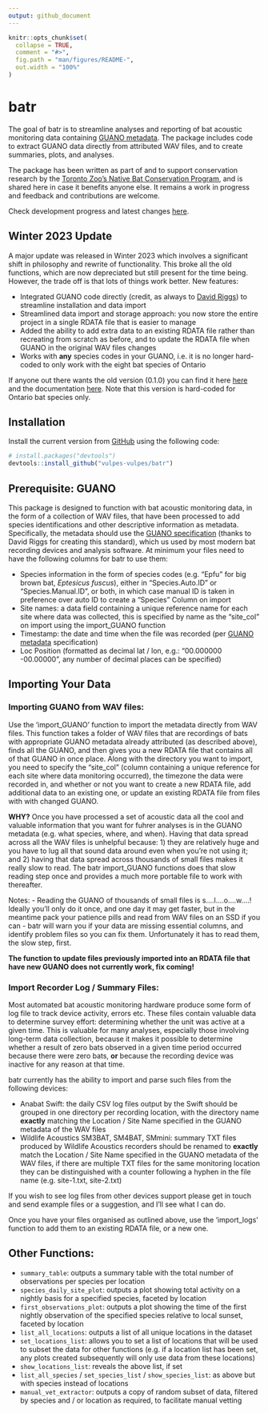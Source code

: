 ```yaml
---
output: github_document
---
```


<!-- README.md is generated from README.Rmd. Please edit that file -->

```r
knitr::opts_chunk$set(
  collapse = TRUE,
  comment = "#>",
  fig.path = "man/figures/README-",
  out.width = "100%"
)
```

# batr

<!-- badges: start -->
<!-- badges: end -->

The goal of batr is to streamline analyses and reporting of bat acoustic monitoring data containing [GUANO metadata](https://guano-md.org/). The package includes code to extract GUANO data directly from attributed WAV files, and to create summaries, plots, and analyses.

The package has been written as part of and to support conservation research by the [Toronto Zoo's Native Bat Conservation Program](https://www.torontozoo.com/bats), and is shared here in case it benefits anyone else. It remains a work in progress and feedback and contributions are welcome. 

Check development progress and latest changes [here](https://github.com/vulpes-vulpes/batr/blob/main/NEWS.md).

## Winter 2023 Update

A major update was released in Winter 2023 which involves a significant shift in philosophy and rewrite of functionality. This broke all the old functions, which are now depreciated but still present for the time being. However, the trade off is that lots of things work better. New features: 

- Integrated GUANO code directly (credit, as always to [David Riggs](https://github.com/riggsd/guano-r)) to streamline installation and data import
- Streamlined data import and storage approach: you now store the entire project in a single RDATA file that is easier to manage
- Added the ability to add extra data to an existing RDATA file rather than recreating from scratch as before, and to update the RDATA file when GUANO in the original WAV files changes
- Works with **any** species codes in your GUANO, i.e. it is no longer hard-coded to only work with the eight bat species of Ontario

If anyone out there wants the old version (0.1.0) you can find it here [here](https://github.com/vulpes-vulpes/batr/releases/tag/v0.1.0) and the documentation [here](https://github.com/vulpes-vulpes/batr/wiki/batr-0.1.0-Instructions). Note that this version is hard-coded for Ontario bat species only.

## Installation

Install the current version from [GitHub](https://github.com/) using the following code:

``` r
# install.packages("devtools")
devtools::install_github("vulpes-vulpes/batr")
```
## Prerequisite: GUANO

This package is designed to function with bat acoustic monitoring data, in the form of a collection of WAV files, that have been processed to add species identifications and other descriptive information as metadata. Specifically, the metadata should use the [GUANO specification](https://github.com/riggsd/guano-spec/blob/master/guano_specification.md) (thanks to David Riggs for creating this standard), which us used by most modern bat recording devices and analysis software. At minimum your files need to have the following columns for batr to use them:

- Species information in the form of species codes (e.g. "Epfu" for big brown bat, _Eptesicus fuscus_), either in "Species.Auto.ID" or "Species.Manual.ID", or both, in which case manual ID is taken in preference over auto ID to create a "Species" Column on import
- Site names: a data field containing a unique reference name for each site where data was collected, this is specified by name as the "site_col" on import using the import_GUANO function
- Timestamp: the date and time when the file was recorded (per [GUANO metadata](https://guano-md.org/) specification)
- Loc Position (formatted as decimal lat / lon, e.g.: "00.000000 -00.00000", any number of decimal places can be specified)

## Importing Your Data

### Importing GUANO from WAV files:

Use the 'import_GUANO' function to import the metadata directly from WAV files. This function takes a folder of WAV files that are recordings of bats with appropriate GUANO metadata already attributed (as described above), finds all the GUANO, and then gives you a new RDATA file that contains all of that GUANO in once place. Along with the directory you want to import, you need to specify the "site_col" (column containing a unique reference for each site where data monitoring occurred), the timezone the data were recorded in, and whether or not you want to create a new RDATA file, add additional data to an existing one, or update an existing RDATA file from files with with changed GUANO.

**WHY?** Once you have processed a set of acoustic data all the cool and valuable information that you want for fuhrer analyses is in the GUANO metadata (e.g. what species, where, and when). Having that data spread across all the WAV files is unhelpful because: 1) they are relatively huge and you have to lug all that sound data around even when you're not using it; and 2) having that data spread across thousands of small files makes it really slow to read. The batr import_GUANO functions does that slow reading step once and provides a much more portable file to work with thereafter. 

Notes:
- Reading the GUANO of thousands of small files is s....l....o....w....! Ideally you'll only do it once, and one day it may get faster, but in the meantime pack your patience pills and read from WAV files on an SSD if you can
- batr will warn you if your data are missing essential columns, and identify problem files so you can fix them. Unfortunately it has to read them, the slow step, first. 

**The function to update files previously imported into an RDATA file that have new GUANO does not currently work, fix coming!**

### Import Recorder Log / Summary Files:

Most automated bat acoustic monitoring hardware produce some form of log file to track device activity, errors etc. These files contain valuable data to determine survey effort: determining whether the unit was active at a given time. This is valuable for many analyses, especially those involving long-term data collection, because it makes it possible to determine whether a result of zero bats observed in a given time period occurred because there were zero bats, **or** because the recording device was inactive for any reason at that time. 

batr currently has the ability to import and parse such files from the following devices: 

* Anabat Swift: the daily CSV log files output by the Swift should be grouped in one directory per recording location, with the directory name **exactly** matching the Location / Site Name specified in the GUANO metadata of the WAV files
* Wildlife Acoustics SM3BAT, SM4BAT, SMmini: summary TXT files produced by Wildlife Acoustics recorders should be renamed to **exactly** match the Location / Site Name specified in the GUANO metadata of the WAV files, if there are multiple TXT files for the same monitoring location they can be distinguished with a counter following a hyphen in the file name (e.g. site-1.txt, site-2.txt)

If you wish to see log files from other devices support please get in touch and send example files or a suggestion, and I'll see what I can do.

Once you have your files organised as outlined above, use the 'import_logs' function to add them to an existing RDATA file, or a new one. 

## Other Functions:

- `summary_table`: outputs a summary table with the total number of observations per species per location
- `species_daily_site_plot`: outputs a plot showing total activity on a nightly basis for a specified species, faceted by location
- `first_observations_plot`: outputs a plot showing the time of the first nightly observation of the specified species relative to local sunset, faceted by location
- `list_all_locations`: outputs a list of all unique locations in the dataset
- `set_locations_list`: allows you to set a list of locations that will be used to subset the data for other functions (e.g. if a location list has been set, any plots created subsequently will only use data from these locations)
- `show_locations_list`: reveals the above list, if set
- `list_all_species` / `set_species_list` / `show_species_list`: as above but with species instead of locations
- `manual_vet_extractor`: outputs a copy of random subset of data, filtered by species and / or location as required, to facilitate manual vetting